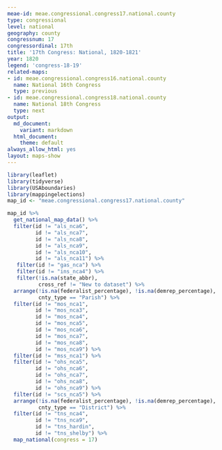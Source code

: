```yaml
---
meae-id: meae.congressional.congress17.national.county
type: congressional
level: national
geography: county
congressnum: 17
congressordinal: 17th
title: '17th Congress: National, 1820-1821'
year: 1820
legend: 'congress-18-19'
related-maps:
- id: meae.congressional.congress16.national.county
  name: National 16th Congress
  type: previous
- id: meae.congressional.congress18.national.county
  name: National 18th Congress
  type: next
output:
  md_document:
    variant: markdown
  html_document:
    theme: default
always_allow_html: yes
layout: maps-show
---
```


```r
library(leaflet)
library(tidyverse)
library(USAboundaries)
library(mappingelections)
map_id <- "meae.congressional.congress17.national.county"
```

<div class="map">

```r
map_id %>%
  get_national_map_data() %>%
  filter(id != "als_nca6",
         id != "als_nca7",
         id != "als_nca8",
         id != "als_nca9",
         id != "als_nca10",
         id != "als_nca11") %>% 
   filter(id != "gas_nca") %>% 
   filter(id != "ins_nca4") %>%
   filter(!is.na(state_abbr),
          cross_ref != "New to dataset") %>%
  arrange(!is.na(federalist_percentage), !is.na(demrep_percentage), 
          cnty_type == "Parish") %>% 
  filter(id != "mos_nca1",
         id != "mos_nca3",
         id != "mos_nca4",
         id != "mos_nca5",
         id != "mos_nca6",
         id != "mos_nca7",
         id != "mos_nca8",
         id != "mos_nca9") %>%  
  filter(id != "mss_nca1") %>% 
  filter(id != "ohs_nca5",
         id != "ohs_nca6",
         id != "ohs_nca7",
         id != "ohs_nca8",
         id != "ohs_nca9") %>% 
  filter(id != "scs_nca5") %>% 
  arrange(!is.na(federalist_percentage), !is.na(demrep_percentage), 
          cnty_type == "District") %>%   
  filter(id != "tns_nca4",
         id != "tns_nca9",
         id != "tns_hardin",
         id != "tns_shelby") %>%  
  map_national(congress = 17)
```

</div>

<div class="results-table">

</div>
